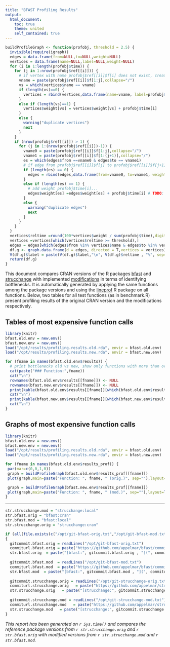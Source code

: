 ```yaml
---
title: "BFAST Profiling Results"
output:
  html_document:
    toc: true
    theme: united
    self_contained: true
---
```


```r
buildProfileGraph <- function(profobj, threshold = 2.5) {
  invisible(require(igraph))
  edges = data.frame(from=NULL,to=NULL,weight=NULL)
  vertices = data.frame(name=NULL,label=NULL,weight=NULL)
  for (i in 1:length(profobj$time)) {
    for (j in 1:nrow(profobj$ref[[i]])) {
      # if vertex with name profobj$ref[[i]]$f[i] does not exist, create it
      vname = paste(profobj$ref[[i]]$f[1:j],collapse="/")
      vs = which(vertices$name == vname)
      if (length(vs)==0) {
        vertices = rbind(vertices,data.frame(name=vname, label=profobj$ref[[i]]$f[j], weight=profobj$time[i], stringsAsFactors = FALSE))
      }
      else if (length(vs)==1) {
        vertices$weight[vs] = vertices$weight[vs] + profobj$time[i]
      }
      else {
        warning("duplicate vertices")
        next
      }
    }
    if (nrow(profobj$ref[[i]]) > 1) {
      for (j in 1:(nrow(profobj$ref[[i]])-1)) {
        vname0 = paste(profobj$ref[[i]]$f[1:j],collapse="/")
        vname1 = paste(profobj$ref[[i]]$f[1:(j+1)],collapse="/")
        es = which(edges$from ==vname0 & edges$to == vname1)
        # if edge from profobj$ref[[i]]$f[j] to profobj$ref[[i]]$f[j+1] does not exist, create it
        if (length(es) == 0) {
          edges = rbind(edges,data.frame(from=vname0, to=vname1, weight=profobj$time[i]),stringsAsFactors=FALSE) # TODO: add weight
        }
        else if (length(es) == 1) {
          # add weight profobj$time[i]...
          edges$weight[es] =edges$weight[es] + profobj$time[i] # TODO: add proper weight
        }
        else {
          warning("duplicate edges")
          next
        }
      }
    }
  }
  vertices$reltime =round(100*vertices$weight / sum(profobj$time),digits = 1)
  vertices =vertices[which(vertices$reltime >= threshold),]
  edges = edges[which(edges$from %in% vertices$name & edges$to %in% vertices$name),]
  df.g <- graph.data.frame(d = edges, directed = T,vertices = vertices)
  V(df.g)$label = paste(V(df.g)$label,"\n", V(df.g)$reltime , "%", sep="")
  return(df.g)
}
``` 




This document compares CRAN versions of the R packages [bfast](https://cran.r-project.org/web/packages/bfast/index.html) and [strucchange](https://cran.r-project.org/web/packages/strucchange/index.html) with implemented [modifications](https://github.com/appelmar/bfast) in terms of identifying bottlenecks. It is automatically generated by applying the same functions among the package versions and using the [lineprof](https://github.com/hadley/lineprof) R package on all functions. Below, two tables for all test functions (as in benchmark.R) present profiling results of the original CRAN version and the modifications respectively. 


## Tables of most expensive function calls

```r
library(knitr)
bfast.old.env = new.env()
bfast.new.env = new.env()
load("/opt/results/profiling.results.old.rda", envir = bfast.old.env)
load("/opt/results/profiling.results.new.rda", envir = bfast.new.env)

for (fname in names(bfast.old.env$results)) {
  # print bottlenecks old vs new, show only functions with more than or equal to 2% of the total computation times
  cat(paste("### Function:",fname))
  cat("\n")
  rownames(bfast.old.env$results[[fname]]) <- NULL
  rownames(bfast.new.env$results[[fname]]) <- NULL
  print(kable(bfast.old.env$results[[fname]][which(bfast.old.env$results[[fname]]$rel_time >= 0.02),],format="markdown"))
  cat("\n")
  print(kable(bfast.new.env$results[[fname]][which(bfast.new.env$results[[fname]]$rel_time >= 0.02),],format="markdown"))
  cat("\n")
}
```


## Graphs of most expensive function calls 
```r
library(knitr)
bfast.old.env = new.env()
bfast.new.env = new.env()
load("/opt/results/profiling.results.old.rda", envir = bfast.old.env)
load("/opt/results/profiling.results.new.rda", envir = bfast.new.env)

for (fname in names(bfast.old.env$results_prof)) {
 par(mar=c(0,0,1,0))
 graph = buildProfileGraph(bfast.old.env$results_prof[[fname]])
 plot(graph,main=paste("Function: ", fname, " (orig.)", sep=""),layout=layout_(graph,as_tree()), vertex.size = 6,vertex.frame.color="gray", vertex.label.cex = 0.3,vertex.label.color="black", vertex.color="gray", edge.width=0.7, edge.arrow.width=0.0)

 graph = buildProfileGraph(bfast.new.env$results_prof[[fname]])
 plot(graph,main=paste("Function: ", fname, " (mod.)", sep=""),layout=layout_(graph,as_tree()), vertex.size = 6,vertex.frame.color="gray", vertex.label.cex = 0.3,vertex.label.color="black", vertex.color="gray", edge.width=0.7, edge.arrow.width=0.0)
}
```


---

```r
str.strucchange.mod = "strucchange:local"
str.bfast.orig = "bfast:cran"
str.bfast.mod = "bfast:local"
str.strucchange.orig = "strucchange:cran"

if (all(file.exists(c("/opt/git-bfast-orig.txt","/opt/git-bfast-mod.txt","/opt/git-strucchange-orig.txt", "/opt/git-strucchange-mod.txt"))))
{
  gitcommit.bfast.orig = readLines("/opt/git-bfast-orig.txt")
  commiturl.bfast.orig = paste("https://github.com/appelmar/bfast/commit/", gitcommit.bfast.orig  , sep="")
  str.bfast.orig  = paste("[bfast:", gitcommit.bfast.orig , "](", commiturl.bfast.orig , ")", sep="")
  
  gitcommit.bfast.mod  = readLines("/opt/git-bfast-mod.txt")
  commiturl.bfast.mod  = paste("https://github.com/appelmar/bfast/commit/", gitcommit.bfast.mod  , sep="")
  str.bfast.mod  = paste("[bfast:", gitcommit.bfast.mod , "](", commiturl.bfast.mod , ")", sep="")
  
  gitcommit.strucchange.orig = readLines("/opt/git-strucchange-orig.txt")
  commiturl.strucchange.orig   = paste("https://github.com/appelmar/strucchange/commit/", gitcommit.strucchange.orig , sep="")
  str.strucchange.orig   = paste("[strucchange:", gitcommit.strucchange.orig  , "](", commiturl.strucchange.orig  , ")", sep="")
  
  gitcommit.strucchange.mod = readLines("/opt/git-strucchange-mod.txt")
  commiturl.strucchange.mod   = paste("https://github.com/appelmar/strucchange/commit/", gitcommit.strucchange.mod , sep="")
  str.strucchange.mod   = paste("[strucchange:", gitcommit.strucchange.mod  , "](", commiturl.strucchange.mod  , ")", sep="")
}
```

_This report has been generated on `r Sys.time()` and compares the reference package versions from `r str.strucchange.orig` and  `r str.bfast.orig` with modified versions from `r str.strucchange.mod` and  `r str.bfast.mod`._




